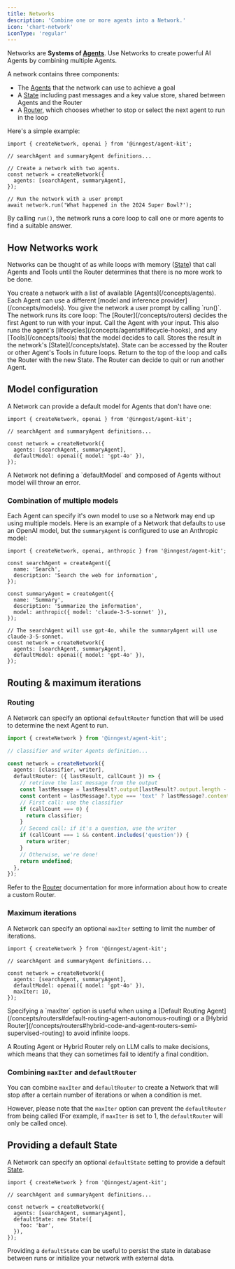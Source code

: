 ```yaml
---
title: Networks
description: 'Combine one or more agents into a Network.'
icon: 'chart-network'
iconType: 'regular'
---
```


Networks are **Systems of [Agents](/concepts/agents)**. Use Networks to create powerful AI Agents by combining multiple Agents.

A network contains three components:

- The [Agents](/concepts/agents) that the network can use to achieve a goal
- A [State](/concepts/state) including past messages and a key value store, shared between Agents and the Router
- A [Router](/concepts/routers), which chooses whether to stop or select the next agent to run in the loop

Here's a simple example:

```tsx
import { createNetwork, openai } from '@inngest/agent-kit';

// searchAgent and summaryAgent definitions...

// Create a network with two agents.
const network = createNetwork({
  agents: [searchAgent, summaryAgent],
});

// Run the network with a user prompt
await network.run('What happened in the 2024 Super Bowl?');
```

By calling `run()`, the network runs a core loop to call one or more agents to find a suitable answer.

## How Networks work

Networks can be thought of as while loops with memory ([State](/concepts/state)) that call Agents and Tools until the Router determines that there is no more work to be done.

<Steps>
  <Step title="Create the Network of Agents">
    You create a network with a list of available [Agents](/concepts/agents).
    Each Agent can use a different [model and inference
    provider](/concepts/models).
  </Step>
  <Step title="Provide the staring prompt">
    You give the network a user prompt by calling `run()`.
  </Step>
  <Step title="Core execution loop">
    The network runs its core loop:
    <Steps>
      <Step title="Call the Network router">
        The [Router](/concepts/routers) decides the first Agent to run with your
        input.
      </Step>
      <Step title="Run the Agent">
        Call the Agent with your input. This also runs the agent's
        [lifecycles](/concepts/agents#lifecycle-hooks), and any
        [Tools](/concepts/tools) that the model decides to call.
      </Step>
      <Step title="Store the result">
        Stores the result in the network's [State](/concepts/state). State can
        be accessed by the Router or other Agent's Tools in future loops.
      </Step>
      <Step title="Call the the Router again ↩️">
        Return to the top of the loop and calls the Router with the new State.
        The Router can decide to quit or run another Agent.
      </Step>
    </Steps>
  </Step>
</Steps>

## Model configuration

A Network can provide a default model for Agents that don't have one:

```tsx
import { createNetwork, openai } from '@inngest/agent-kit';

// searchAgent and summaryAgent definitions...

const network = createNetwork({
  agents: [searchAgent, summaryAgent],
  defaultModel: openai({ model: 'gpt-4o' }),
});
```

<Info>
A Network not defining a `defaultModel` and composed of Agents without model will throw an error.
</Info>

### Combination of multiple models

Each Agent can specify it's own model to use so a Network may end up using multiple models. Here is an example of a Network that defaults to use an OpenAI model, but the `summaryAgent` is configured to use an Anthropic model:

```tsx
import { createNetwork, openai, anthropic } from '@inngest/agent-kit';

const searchAgent = createAgent({
  name: 'Search',
  description: 'Search the web for information',
});

const summaryAgent = createAgent({
  name: 'Summary',
  description: 'Summarize the information',
  model: anthropic({ model: 'claude-3-5-sonnet' }),
});

// The searchAgent will use gpt-4o, while the summaryAgent will use claude-3-5-sonnet.
const network = createNetwork({
  agents: [searchAgent, summaryAgent],
  defaultModel: openai({ model: 'gpt-4o' }),
});
```

## Routing & maximum iterations


### Routing

A Network can specify an optional `defaultRouter` function that will be used to determine the next Agent to run.

```ts
import { createNetwork } from '@inngest/agent-kit';

// classifier and writer Agents definition...

const network = createNetwork({
  agents: [classifier, writer],
  defaultRouter: ({ lastResult, callCount }) => {
    // retrieve the last message from the output
    const lastMessage = lastResult?.output[lastResult?.output.length - 1];
    const content = lastMessage?.type === 'text' ? lastMessage?.content as string : '';
    // First call: use the classifier
    if (callCount === 0) {
      return classifier;
    }
    // Second call: if it's a question, use the writer
    if (callCount === 1 && content.includes('question')) {
      return writer;
    }
    // Otherwise, we're done!
    return undefined;
  },
});
```


Refer to the [Router](/concepts/routers) documentation for more information about how to create a custom Router.

### Maximum iterations

A Network can specify an optional `maxIter` setting to limit the number of iterations.

```tsx
import { createNetwork } from '@inngest/agent-kit';

// searchAgent and summaryAgent definitions...

const network = createNetwork({
  agents: [searchAgent, summaryAgent],
  defaultModel: openai({ model: 'gpt-4o' }),
  maxIter: 10,
});
```

<Info>
Specifying a `maxIter` option is useful when using a [Default Routing Agent](/concepts/routers#default-routing-agent-autonomous-routing) or a [Hybrid Router](/concepts/routers#hybrid-code-and-agent-routers-semi-supervised-routing) to avoid infinite loops.

A Routing Agent or Hybrid Router rely on LLM calls to make decisions, which means that they can sometimes fail to identify a final condition.
</Info>

### Combining `maxIter` and `defaultRouter`

You can combine `maxIter` and `defaultRouter` to create a Network that will stop after a certain number of iterations or when a condition is met.

However, please note that the `maxIter` option can prevent the `defaultRouter` from being called (For example, if `maxIter` is set to 1, the `defaultRouter` will only be called once).


## Providing a default State

A Network can specify an optional `defaultState` setting to provide a default [State](/concepts/state).

```tsx
import { createNetwork } from '@inngest/agent-kit';

// searchAgent and summaryAgent definitions...

const network = createNetwork({
  agents: [searchAgent, summaryAgent],
  defaultState: new State({
    foo: 'bar',
  }),
});
```

Providing a `defaultState` can be useful to persist the state in database between runs or initialize your network with external data.